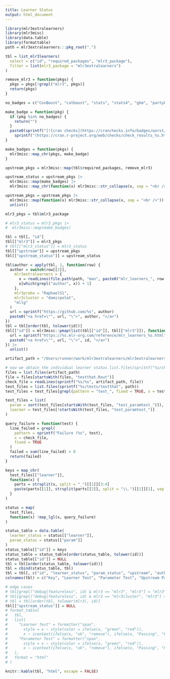 ```yaml
---
title: Learner Status
output: html_document
---
```


```r
library(mlr3extralearners)
library(mlr3misc)
library(data.table)
library(formattable)
path = mlr3extralearners:::pkg_root(".")

tbl = list_mlr3learners(
  select = c("id", "required_packages", "mlr3_package"),
  filter = list(mlr3_package = "mlr3extralearners")
)

remove_mlr3 = function(pkgs) {
  pkgs = pkgs[!grepl("mlr3", pkgs)]
  return(pkgs)
}

no_badges = c("CoxBoost", "catboost", "stats", "stats4", "gbm", "partykit")

make_badge = function(pkg) {
  if (pkg %in% no_badges) {
    return("")
  }
  paste0(sprintf("[![cran checks](https://cranchecks.info/badges/worst/%s)]", pkg),
    sprintf("(https://cran.r-project.org/web/checks/check_results_%s.html)", pkg))
}

make_badges = function(pkgs) {
  mlr3misc::map_chr(pkgs, make_badge)
}

upstream_pkgs = mlr3misc::map(tbl$required_packages, remove_mlr3)

upstream_status = upstream_pkgs |>
  mlr3misc::map(make_badges) |>
  mlr3misc::map_chr(function(x) mlr3misc::str_collapse(x, sep = "<br />"))

upstream_pkgs = upstream_pkgs |>
  mlr3misc::map(function(x) mlr3misc::str_collapse(x, sep = "<br />")) |>
  unlist()

mlr3_pkgs = tbl$mlr3_package

# mlr3_status = mlr3_pkgs |>
#  mlr3misc::map(make_badges)

tbl = tbl[, "id"]
tbl[["mlr3"]] = mlr3_pkgs
# tbl[["mlr3_status"]] = mlr3_status
tbl[["upstream"]] = upstream_pkgs
tbl[["upstream_status"]] = upstream_status

tbl$author = apply(tbl, 1, function(row) {
  author = switch(row[[2]],
    mlr3extralearners = {
      x = readLines(file.path(path, "man", paste0("mlr_learners_", row[[1]], ".Rd")))
      x[which(grepl("author", x)) + 1]
    },
    mlr3proba = "RaphaelS1",
    mlr3cluster = "damirpolat",
    "mllg"
  )
  url = sprintf("https://github.com/%s", author)
  paste0("<a href=\"", url, "\">", author, "</a>")
})
tbl = tbl[order(tbl, tolower(id))]
tbl[["id"]] = mlr3misc::pmap(list(tbl[["id"]], tbl[["mlr3"]]), function(id, pkg) {
  url = sprintf("https://%s.mlr-org.com/reference/mlr_learners_%s.html", pkg, id)
  paste0("<a href=\"", url, "\">", id, "</a>")
}) |>
  unlist()

artifact_path = "/Users/runner/work/mlr3extralearners/mlr3extralearners/Linux-rrelease-results/mlr3extralearners.Rcheck/tests"

# now we obtain the individual learner status list.files(spritnf("%s/check/mlr3extralearners.Rcheck/tests"))
files = list.files(artifact_path)
file = files[startsWith(files, "testthat.Rout")]
check_file = readLines(sprintf("%s/%s", artifact_path, file))
test_files = list.files(sprintf("%s/tests/testthat", path))
test_files = test_files[grepl(pattern = "test_", fixed = TRUE, x = test_files)]

test_files = list(
  param = sort(test_files[startsWith(test_files, "test_paramtest_")]),
  learner = test_files[!startsWith(test_files, "test_paramtest_")]
)

query_failure = function(test) {
  line_failed = grepl(
    pattern = sprintf("Failure (%s", test),
    x = check_file,
    fixed = TRUE
  )
  failed = sum(line_failed) > 0
  return(failed)
}

keys = map_chr(
  test_files[["learner"]],
  function(x) {
    parts = strsplit(x, split = "_")[[1]][3:4]
    paste(parts[[1]], strsplit(parts[[2]], split = "\\.")[[1]][1], sep = ".")
  }
)

status = map(
  test_files,
  function(x) !map_lgl(x, query_failure)
)

status_table = data.table(
  learner_status = status[["learner"]],
  param_status = status[["param"]]
)
status_table[["id"]] = keys
status_table = status_table[order(status_table, tolower(id))]
status_table[["id"]] = NULL
tbl = tbl[order(status_table, tolower(id))]
tbl = cbind(status_table, tbl)
tbl = tbl[, c("id", "learner_status", "param_status", "upstream", "author")]
colnames(tbl) = c("Key", "Learner Test", "Parameter Test", "Upstream Packages", "Author")

# edge cases
# tbl[grepl("debug|featureless", id) & mlr3 == "mlr3", "mlr3"] = "mlr3"
# tbl[grepl("debug|featureless", id) & mlr3 == "mlr3cluster", "mlr3"] = "mlr3cluster"
# tbl = tbl[order(tbl, tolower(mlr3), id)]
tbl[["upstream_status"]] = NULL
# format_table(
#   tbl,
#   list(
#     "Learner Test" = formatter("span",
#       style = x ~ style(color = ifelse(x, "green", "red")),
#       x ~ icontext(ifelse(x, "ok", "remove"), ifelse(x, "Passing", "Failing"))),
#     "Parameter Test" = formatter("span",
#       style = x ~ style(color = ifelse(x, "green", "red")),
#       x ~ icontext(ifelse(x, "ok", "remove"), ifelse(x, "Passing", "Failing")))
#   ),
#   format = "html"
# )

knitr::kable(tbl, "html", escape = FALSE)
```


